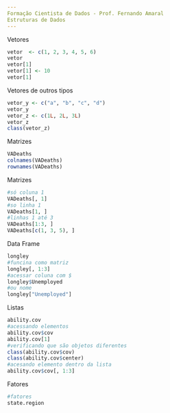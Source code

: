```yaml
---
Formação Cientista de Dados - Prof. Fernando Amaral
Estruturas de Dados
---
```

Vetores
```r
vetor  <- c(1, 2, 3, 4, 5, 6)
vetor
vetor[1]
vetor[1] <- 10
vetor[1]
```
Vetores de outros tipos
```r
vetor_y <- c("a", "b", "c", "d")
vetor_y
vetor_z <- c(1L, 2L, 3L)
vetor_z
class(vetor_z)
```
Matrizes
```r
VADeaths
colnames(VADeaths)
rownames(VADeaths)
```
Matrizes
```r
#só coluna 1
VADeaths[, 1]
#so linha 1
VADeaths[1, ]
#linhas 1 até 3
VADeaths[1:3, ]
VADeaths[c(1, 3, 5), ]
```
Data Frame
```r
longley
#funcina como matriz
longley[, 1:3]
#acessar coluna com $
longley$Unemployed
#ou nome
longley["Unemployed"]
```
Listas
```r
ability.cov
#acessando elementos
ability.cov$cov
ability.cov[1]
#verificando que são objetos diferentes
class(ability.cov$cov)
class(ability.cov$center)
#acesando elemento dentro da lista
ability.cov$cov[, 1:3]
```
Fatores
```r
#fatores
state.region
```

